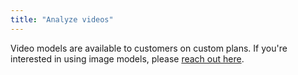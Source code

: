 ```yaml
---
title: "Analyze videos"
---
```


Video models are available to customers on custom plans. If you're interested in using image models, please [reach out here](https://moderationapi.com/sales).
